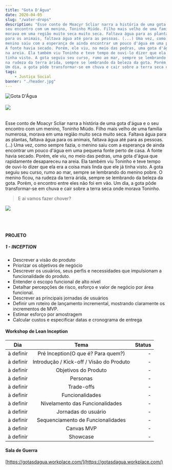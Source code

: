 ```yaml
---
title: "Gota D'Água"
date: 2020-04-05
slug: "/water-drops"
description: "Esse conto de Moacyr Scliar narra a história de uma gota d'água e o 
seu encontro com um menino, Toninho Miúdo. Filho mais velho de uma família numerosa,
morava em uma região muito seca muito seca. Faltava água para as plantas, faltava água 
para os animais, faltava água até para as pessoas. (...) Uma vez, como sempre fazia, o 
menino saiu com a esperança de ainda encontrar um pouco d'água em uma pequena fonte perto de casa.
A fonte havia secado. Porém, ele viu, no meio das pedras, uma gota d'água que rapidamente desapareceu
na areia. Ela também viu Toninho e teve tempo de ouvi-lo dizer que ela era a coisa mais linda que ele já
tinha visto. A gota seguiu seu curso, rumo ao mar, sempre se lembrando do menino pobre. O menino ficou, 
na rudeza da terra árida, sempre se lembrando da beleza da gota. Porém, o encontro entre eles não foi em vão.
Um dia, a gota pôde transformar-se em chuva e cair sobre a terra seca onde morava Toninho."
tags:
    - Justiça Social 
banner: "./header.jpg"
---
```


![Gota D'Água](./header.jpg)

###### ![](https://img.shields.io/static/v1?label=build&message=passing&color=<COLOR>)

Esse conto de Moacyr Scliar narra a história de uma gota d'água e o 
seu encontro com um menino, Toninho Miúdo. Filho mais velho de uma família numerosa,
morava em uma região muito seca muito seca. Faltava água para as plantas, faltava água 
para os animais, faltava água até para as pessoas. (...) Uma vez, como sempre fazia, o 
menino saiu com a esperança de ainda encontrar um pouco d'água em uma pequena fonte perto de casa.
A fonte havia secado. Porém, ele viu, no meio das pedras, uma gota d'água que rapidamente desapareceu
na areia. Ela também viu Toninho e teve tempo de ouvi-lo dizer que ela era a coisa mais linda que ele já
tinha visto. A gota seguiu seu curso, rumo ao mar, sempre se lembrando do menino pobre. O menino ficou, 
na rudeza da terra árida, sempre se lembrando da beleza da gota. Porém, o encontro entre eles não foi em vão.
Um dia, a gota pôde transformar-se em chuva e cair sobre a terra seca onde morava Toninho.

> E ai vamos fazer chover?

![](./book.jpg)

<br /><br />

#### PROJETO

##### 1 - INCEPTION

- Descrever a visão do produto
- Priorizar os objetivos de negócio
- Descrever os usuários, seus perfis e necessidades que impulsionam a funcionalidade do produto.
- Entender o escopo funcional de alto nível
- Detalhar percepções de risco, esforço e valor de negócio por área funcional.
- Descrever as principais jornadas de usuários
- Definir um roteiro de lançamento incremental, mostrando claramente os incrementos de MVP.
- Estimar esforço por amostragem
- Calcular custos e especificar datas e cronograma de entrega

#### Workshop de Lean Inception

| Dia   |      Tema      |  Status |
|----------|:-------------:|------:|
| à definir | Pré Inception(O que é? Para quem?) | - |
| à definir | Introdução / Kick-off / Visão do Produto  | - |
| à definir | Objetivos do Produto | - |
| à definir | Personas | - |
| à definir | Trade-offs | - |
| à definir | Funcionalidades | - |
| à definir | Nivelamento das Funcionalidades | - |
| à definir | Jornadas do usuário | - |
| à definir | Sequenciamento de Funcionalidades | - |
| à definir | Canvas MVP | - |
| à definir | Showcase | - |


#### Sala de Guerra

[https://gotasdagua.workplace.com/](https://gotasdagua.workplace.com/)